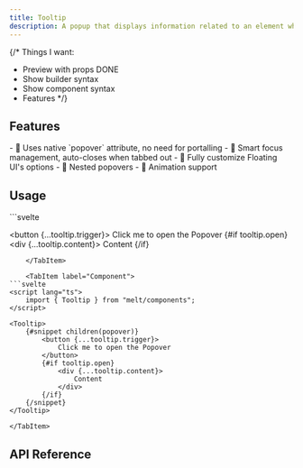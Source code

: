 ---
title: Tooltip
description: A popup that displays information related to an element when the element receives keyboard focus or the mouse hovers over it.
---

{/*
Things I want:
- Preview with props DONE
- Show builder syntax
- Show component syntax
- Features
*/}

<Preview client:load />

## Features

<Features>
- 🌳 Uses native `popover` attribute, no need for portalling
- 🧠 Smart focus management, auto-closes when tabbed out
- 🎈 Fully customize Floating UI's options
- 🪺 Nested popovers
- 🎨 Animation support
</Features>

## Usage

<Tabs>
	<TabItem label="Builder">
```svelte
<script lang="ts">
	import { Tooltip } from "melt/builders";

	const tooltip = new Tooltip();
</script>

<button {...tooltip.trigger}>
	Click me to open the Popover
</button>
{#if tooltip.open}
	<div {...tooltip.content}>
		Content
	</div>
{/if}
```
	</TabItem>

	<TabItem label="Component">
```svelte
<script lang="ts">
	import { Tooltip } from "melt/components";
</script>

<Tooltip>
	{#snippet children(popover)}
		<button {...tooltip.trigger}>
			Click me to open the Popover
		</button>
		{#if tooltip.open}
			<div {...tooltip.content}>
				Content
			</div>
		{/if}
	{/snippet}
</Tooltip>
```
	</TabItem>
</Tabs>


## API Reference

<ApiTable entry="Tooltip" />
